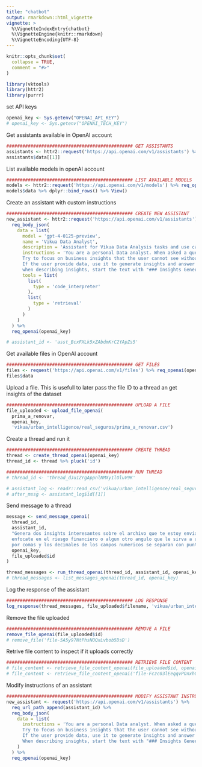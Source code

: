 ```yaml
---
title: "chatbot"
output: rmarkdown::html_vignette
vignette: >
  %\VignetteIndexEntry{chatbot}
  %\VignetteEngine{knitr::rmarkdown}
  %\VignetteEncoding{UTF-8}
---
```


```r
knitr::opts_chunk$set(
  collapse = TRUE,
  comment = "#>"
)
```

```r
library(vktools)
library(httr2)
library(purrr)
```

set API keys
```r
openai_key <- Sys.getenv("OPENAI_API_KEY")
# openai_key <- Sys.getenv("OPENAI_TECH_KEY")
```

Get assistants available in OpenAI account
```r
############################################### GET ASSISTANTS
assistants <- httr2::request('https://api.openai.com/v1/assistants') %>% req_openai(openai_key)
assistants$data[[1]]
```

List available models in openAI account
```r
############################################### LIST AVAILABLE MODELS
models <- httr2::request('https://api.openai.com/v1/models') %>% req_openai(openai_key)
models$data %>% dplyr::bind_rows() %>% View()
```

Create an assistant with custom instructions
```r
############################################### CREATE NEW ASSISTANT
new_assistant <- httr2::request('https://api.openai.com/v1/assistants') %>%
  req_body_json(
    data = list(
      model = 'gpt-4-0125-preview',
      name = 'Vikua Data Analyst',
      description = 'Assistant for Vikua Data Analysis tasks and use cases. First of his kind, treat it well, he is a pioneer.',
      instructions = 'You are a personal Data analyst. When asked a question, write and run Python code to answer concisely.
      Try to focus on business insights that the user cannot see without processing data. 
      If the user provide data, use it to generate insights and answer questions.
      when describing insights, start the text with "### Insights Generados"',
      tools = list(
        list(
          type = 'code_interpreter'
        ),
        list(
          type = 'retrieval'
        )
      )
    )
  ) %>% 
  req_openai(openai_key)

# assistant_id <- 'asst_BcxFXLk5xZAbdmKrC2YApZs5'
```

Get available files in OpenAI account
```r
############################################### GET FILES
files <- request('https://api.openai.com/v1/files') %>% req_openai(openai_key, beta = FALSE, app_json = FALSE)
files$data
```

Upload a file. This is usefull to later pass the file ID to a thread an get insights of the dataset
```r
############################################### UPLOAD A FILE
file_uploaded <- upload_file_openai(
  prima_a_renovar,
  openai_key,
  'vikua/urban_intelligence/real_seguros/prima_a_renovar.csv')
```

Create a thread and run it
```r
############################################### CREATE THREAD
thread <- create_thread_openai(openai_key)
thread_id <- thread %>% pluck('id')

############################################### RUN THREAD
# thread_id <- 'thread_dJu1ZrgAppnlNMXy1lOluV9K'

# assistant_log <- readr::read_csv('vikua/urban_intelligence/real_seguros/assistant_log.csv')
# after_mssg <- assistant_log$id[[1]]
```

Send message to a thread
```r
message <- send_message_openai(
  thread_id, 
  assistant_id, 
  "Genera dos insights interesantes sobre el archivo que te estoy enviando. La data proviene de una aseguradora.
  enfocate en el riesgo financiero o algun otro angulo que le sirva a una empresa aseguradora. El archivo es un csv, esta delimitado
  por comas y los decimales de los campos numericos se separan con punto", 
  openai_key, 
  file_uploaded$id
)

thread_messages <- run_thread_openai(thread_id, assistant_id, openai_key, before_mssg = message$id)
# thread_messages <- list_messages_openai(thread_id, openai_key)
```

Log the response of the assistant
```r
############################################### LOG RESPONSE
log_response(thread_messages, file_uploaded$filename, 'vikua/urban_intelligence/real_seguros/assistant_log.csv')
```

Remove the file uploaded
```r
############################################### REMOVE A FILE
remove_file_openai(file_uploaded$id)
# remove_file('file-5A5y97NtPhsNOQxLvbob5DsD')
```

Retrive file content to inspect if it uploads correctly
```r
############################################### RETRIEVE FILE CONTENT
# file_content <- retrieve_file_content_openai(file_uploaded$id, openai_key)
# file_content <- retrieve_file_content_openai('file-Fczc03lEeqqvPOnxhC0UX8YY', openai_key)
```

Modify instructions of an assistant
```r
############################################### MODIFY ASSISTANT INSTRUCTION
new_assistant <- request('https://api.openai.com/v1/assistants') %>%
  req_url_path_append(assistant_id) %>%
  req_body_json(
    data = list(
      instructions = 'You are a personal Data analyst. When asked a question, write and run Python code to answer concisely.
      Try to focus on business insights that the user cannot see without processing data. 
      If the user provide data, use it to generate insights and answer questions.
      When describing insights, start the text with "### Insights Generados"'
    )
  ) %>% 
  req_openai(openai_key)

```

